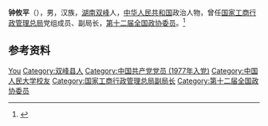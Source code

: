 '''钟攸平'''（{{bd|1951年|4月|}}），男，汉族，[[湖南|湖南]][[双峰县|双峰]]人，[[中华人民共和国|中华人民共和国]]政治人物，曾任[[国家工商行政管理总局|国家工商行政管理总局]]党组成员、副局长，[[第十二届全国政协委员|第十二届全国政协委员]]。<ref>{{Cite web|title=协会理事|url=http://zggc.org.cn/index.php?m=page&f=view&pageID=301|accessdate=2020-12-15|work=中国光彩网}}</ref>

== 参考资料 ==
{{reflist}}

{{中国人物小作品}}

{{Authority control}}
{{DEFAULTSORT:Zhong钟}}
[[Category:钟姓|You]]
[[Category:双峰县人|Category:双峰县人]]
[[Category:中国共产党党员_(1977年入党)|Category:中国共产党党员 (1977年入党)]]
[[Category:中国人民大学校友|Category:中国人民大学校友]]
[[Category:国家工商行政管理总局副局长|Category:国家工商行政管理总局副局长]]
[[Category:第十二届全国政协委员|Category:第十二届全国政协委员]]